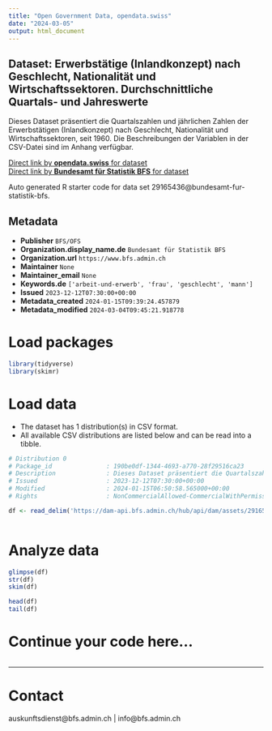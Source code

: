 ```yaml
---
title: "Open Government Data, opendata.swiss"
date: "2024-03-05"
output: html_document
---
```


## Dataset: Erwerbstätige (Inlandkonzept) nach Geschlecht, Nationalität und Wirtschaftssektoren. Durchschnittliche Quartals- und Jahreswerte

Dieses Dataset präsentiert die Quartalszahlen und jährlichen Zahlen der Erwerbstätigen (Inlandkonzept) nach Geschlecht, Nationalität und Wirtschaftssektoren, seit 1960. Die Beschreibungen der Variablen in der CSV-Datei sind im Anhang verfügbar.

[Direct link by **opendata.swiss** for dataset](https://opendata.swiss/de/dataset/erwerbstatige-inlandkonzept-nach-geschlecht-nationalitat-und-wirtschaftssektoren-durchschnittli1)<br>
[Direct link by **Bundesamt für Statistik BFS** for dataset](https://www.bfs.admin.ch/asset/de/ts-x-03.02.01.07)

Auto generated R starter code for data set 29165436@bundesamt-fur-statistik-bfs.

## Metadata

- **Publisher** `BFS/OFS`
- **Organization.display_name.de** `Bundesamt für Statistik BFS`
- **Organization.url** `https://www.bfs.admin.ch`
- **Maintainer** `None`
- **Maintainer_email** `None`
- **Keywords.de** `['arbeit-und-erwerb', 'frau', 'geschlecht', 'mann']`
- **Issued** `2023-12-12T07:30:00+00:00`
- **Metadata_created** `2024-01-15T09:39:24.457879`
- **Metadata_modified** `2024-03-04T09:45:21.918778`


# Load packages

```r

library(tidyverse)
library(skimr)

```

# Load data

-   The dataset has 1 distribution(s) in CSV format.
-   All available CSV distributions are listed below and can be read into a tibble.

```r

# Distribution 0
# Package_id               : 190be0df-1344-4693-a770-28f29516ca23
# Description              : Dieses Dataset präsentiert die Quartalszahlen und jährlichen Zahlen der Erwerbstätigen (Inlandkonzept) nach Geschlecht, Nationalität und Wirtschaftssektoren, seit 1960. Die Beschreibungen der Variablen in der CSV-Datei sind im Anhang verfügbar.
# Issued                   : 2023-12-12T07:30:00+00:00
# Modified                 : 2024-01-15T06:50:58.565000+00:00
# Rights                   : NonCommercialAllowed-CommercialWithPermission-ReferenceRequired

df <- read_delim('https://dam-api.bfs.admin.ch/hub/api/dam/assets/29165458/master')



```

# Analyze data

```r

glimpse(df)
str(df)
skim(df)

head(df)
tail(df)

```

# Continue your code here...

```r

```

------------------------------------------------------------------------

# Contact

auskunftsdienst@bfs.admin.ch | info@bfs.admin.ch
